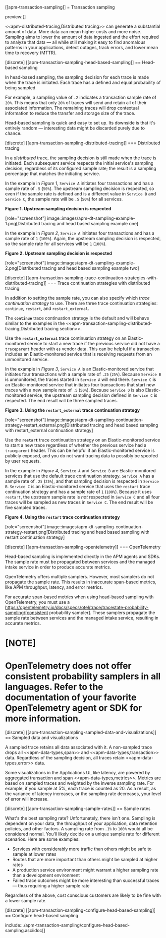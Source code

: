 [[apm-transaction-sampling]]
= Transaction sampling

preview:[]

<<apm-distributed-tracing,Distributed tracing>> can
generate a substantial amount of data. More data can mean higher costs and more noise.
Sampling aims to lower the amount of data ingested and the effort required to analyze that data —
all while still making it easy to find anomalous patterns in your applications, detect outages, track errors,
and lower mean time to recovery (MTTR).

[discrete]
[[apm-transaction-sampling-head-based-sampling]]
== Head-based sampling

In head-based sampling, the sampling decision for each trace is made when the trace is initiated.
Each trace has a defined and equal probability of being sampled.

For example, a sampling value of `.2` indicates a transaction sample rate of `20%`.
This means that only `20%` of traces will send and retain all of their associated information.
The remaining traces will drop contextual information to reduce the transfer and storage size of the trace.

Head-based sampling is quick and easy to set up.
Its downside is that it's entirely random — interesting
data might be discarded purely due to chance.

[discrete]
[[apm-transaction-sampling-distributed-tracing]]
=== Distributed tracing

In a *distributed* trace, the sampling decision is still made when the trace is initiated.
Each subsequent service respects the initial service's sampling decision, regardless of its configured sample rate;
the result is a sampling percentage that matches the initiating service.

In the example in *Figure 1*, `Service A` initiates four transactions and has a sample rate of `.5` (`50%`).
The upstream sampling decision is respected, so even if the sample rate is defined and is a different
value in `Service B` and `Service C`, the sample rate will be `.5` (`50%`) for all services.

**Figure 1. Upstream sampling decision is respected**

[role="screenshot"]
image::images/apm-dt-sampling-example-1.png[Distributed tracing and head based sampling example one]

In the example in *Figure 2*, `Service A` initiates four transactions and has a sample rate of `1` (`100%`).
Again, the upstream sampling decision is respected, so the sample rate for all services will
be `1` (`100%`).

**Figure 2. Upstream sampling decision is respected**

[role="screenshot"]
image::images/apm-dt-sampling-example-2.png[Distributed tracing and head based sampling example two]

[discrete]
[[apm-transaction-sampling-trace-continuation-strategies-with-distributed-tracing]]
=== Trace continuation strategies with distributed tracing

In addition to setting the sample rate, you can also specify which *trace continuation strategy* to use.
There are three trace continuation strategies: `continue`, `restart`, and `restart_external`.

The **`continue`** trace continuation strategy is the default and will behave similar to the examples in
the <<apm-transaction-sampling-distributed-tracing,Distributed tracing section>>.

Use the **`restart_external`** trace continuation strategy on an Elastic-monitored service to start
a new trace if the previous service did not have a `traceparent` header with `es` vendor data.
This can be helpful if a transaction includes an Elastic-monitored service that is receiving requests
from an unmonitored service.

In the example in *Figure 3*, `Service A` is an Elastic-monitored service that initiates four transactions
with a sample rate of `.25` (`25%`). Because `Service B` is unmonitored, the traces started in
`Service A` will end there. `Service C` is an Elastic-monitored service that initiates four transactions
that start new traces with a new sample rate of `.5` (`50%`). Because `Service D` is also
Elastic-monitored service, the upstream sampling decision defined in `Service C` is respected.
The end result will be three sampled traces.

**Figure 3. Using the `restart_external` trace continuation strategy**

[role="screenshot"]
image::images/apm-dt-sampling-continuation-strategy-restart_external.png[Distributed tracing and head based sampling with restart_external continuation strategy]

Use the **`restart`** trace continuation strategy on an Elastic-monitored service to start
a new trace regardless of whether the previous service had a `traceparent` header.
This can be helpful if an Elastic-monitored service is publicly exposed, and you do not
want tracing data to possibly be spoofed by user requests.

In the example in *Figure 4*, `Service A` and `Service B` are Elastic-monitored services that use the
default trace continuation strategy. `Service A` has a sample rate of `.25` (`25%`), and that
sampling decision is respected in `Service B`. `Service C` is an Elastic-monitored service that
uses the `restart` trace continuation strategy and has a sample rate of `1` (`100%`).
Because it uses `restart`, the upstream sample rate is *not* respected in `Service C` and all four
traces will be sampled as new traces in `Service C`. The end result will be five sampled traces.

**Figure 4. Using the `restart` trace continuation strategy**

[role="screenshot"]
image::images/apm-dt-sampling-continuation-strategy-restart.png[Distributed tracing and head based sampling with restart continuation strategy]

[discrete]
[[apm-transaction-sampling-opentelemetry]]
=== OpenTelemetry

Head-based sampling is implemented directly in the APM agents and SDKs.
The sample rate must be propagated between services and the managed intake service in order to produce accurate metrics.

OpenTelemetry offers multiple samplers. However, most samplers do not propagate the sample rate.
This results in inaccurate span-based metrics, like APM throughput, latency, and error metrics.

For accurate span-based metrics when using head-based sampling with OpenTelemetry, you must use
a https://opentelemetry.io/docs/specs/otel/trace/tracestate-probability-sampling/[consistent probability sampler].
These samplers propagate the sample rate between services and the managed intake service, resulting in accurate metrics.

[NOTE]
====
OpenTelemetry does not offer consistent probability samplers in all languages. Refer to the documentation of your favorite OpenTelemetry agent or SDK for more information.
====

[discrete]
[[apm-transaction-sampling-sampled-data-and-visualizations]]
== Sampled data and visualizations

A sampled trace retains all data associated with it.
A non-sampled trace drops all <<apm-data-types,span>> and <<apm-data-types,transaction>> data.
Regardless of the sampling decision, all traces retain <<apm-data-types,error>> data.

Some visualizations in the Applications UI, like latency, are powered by aggregated transaction and span <<apm-data-types,metrics>>.
Metrics are based on sampled traces and weighted by the inverse sampling rate.
For example, if you sample at 5%, each trace is counted as 20.
As a result, as the variance of latency increases, or the sampling rate decreases, your level of error will increase.

[discrete]
[[apm-transaction-sampling-sample-rates]]
== Sample rates

What's the best sampling rate? Unfortunately, there isn't one.
Sampling is dependent on your data, the throughput of your application, data retention policies, and other factors.
A sampling rate from `.1%` to `100%` would all be considered normal.
You'll likely decide on a unique sample rate for different scenarios.
Here are some examples:

* Services with considerably more traffic than others might be safe to sample at lower rates
* Routes that are more important than others might be sampled at higher rates
* A production service environment might warrant a higher sampling rate than a development environment
* Failed trace outcomes might be more interesting than successful traces — thus requiring a higher sample rate

Regardless of the above, cost conscious customers are likely to be fine with a lower sample rate.

[discrete]
[[apm-transaction-sampling-configure-head-based-sampling]]
== Configure head-based sampling

include::./apm-transaction-sampling/configure-head-based-sampling.asciidoc[]
